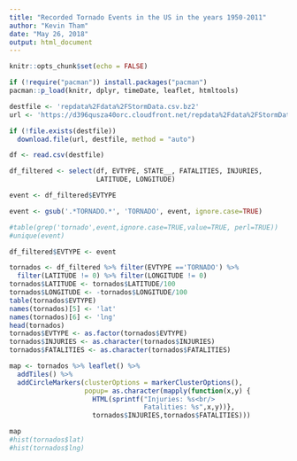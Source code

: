 ```yaml
---
title: "Recorded Tornado Events in the US in the years 1950-2011"
author: "Kevin Tham"
date: "May 26, 2018"
output: html_document
---
```


```r
knitr::opts_chunk$set(echo = FALSE)
```

```r
if (!require("pacman")) install.packages("pacman")
pacman::p_load(knitr, dplyr, timeDate, leaflet, htmltools)
```

```r
destfile <- 'repdata%2Fdata%2FStormData.csv.bz2'
url <- 'https://d396qusza40orc.cloudfront.net/repdata%2Fdata%2FStormData.csv.bz2'

if (!file.exists(destfile))
  download.file(url, destfile, method = "auto")

df <- read.csv(destfile)
```


```r
df_filtered <- select(df, EVTYPE, STATE__, FATALITIES, INJURIES, 
                      LATITUDE, LONGITUDE)
```

```r
event <- df_filtered$EVTYPE

event <- gsub('.*TORNADO.*', 'TORNADO', event, ignore.case=TRUE)

#table(grep('tornado',event,ignore.case=TRUE,value=TRUE, perl=TRUE))
#unique(event)

df_filtered$EVTYPE <- event
```

```r
tornados <- df_filtered %>% filter(EVTYPE =='TORNADO') %>%
  filter(LATITUDE != 0) %>% filter(LONGITUDE != 0)
tornados$LATITUDE <- tornados$LATITUDE/100
tornados$LONGITUDE <- -tornados$LONGITUDE/100
table(tornados$EVTYPE)
names(tornados)[5] <- 'lat'
names(tornados)[6] <- 'lng'
head(tornados)
tornados$EVTYPE <- as.factor(tornados$EVTYPE)
tornados$INJURIES <- as.character(tornados$INJURIES)
tornados$FATALITIES <- as.character(tornados$FATALITIES)

```

```r
map <- tornados %>% leaflet() %>%
  addTiles() %>%
  addCircleMarkers(clusterOptions = markerClusterOptions(), 
                   popup= as.character(mapply(function(x,y) {
                     HTML(sprintf("Injuries: %s<br/>
                                  Fatalities: %s",x,y))},
                     tornados$INJURIES,tornados$FATALITIES)))
```

```r
map
#hist(tornados$lat)
#hist(tornados$lng)
```
